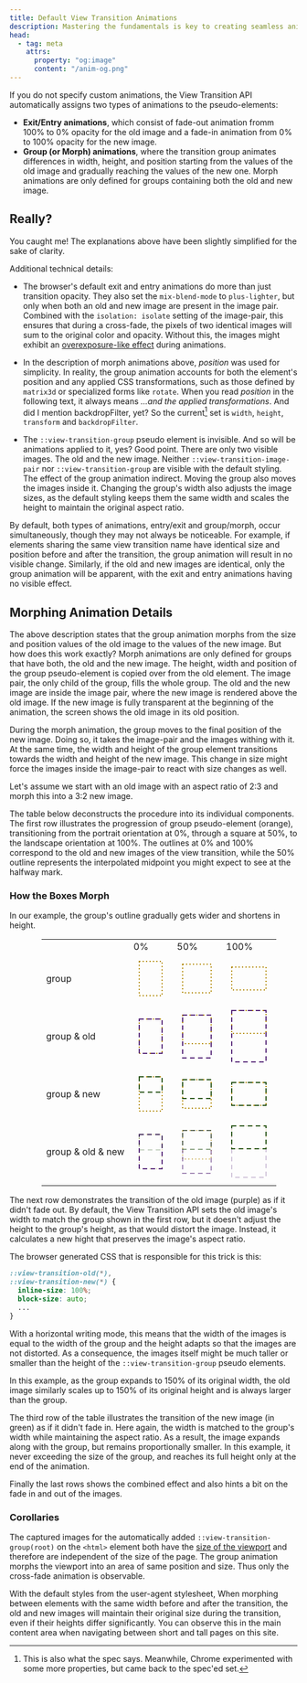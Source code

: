 ```yaml
---
title: Default View Transition Animations
description: Mastering the fundamentals is key to creating seamless animations with the View Transition API. Here's a quick guide to get you started.
head:
  - tag: meta
    attrs:
      property: "og:image"
      content: "/anim-og.png"
---
```


If you do not specify custom animations, the View Transition API automatically assigns two types of animations to the pseudo-elements:

* **Exit/Entry animations**, which consist of fade-out animation fromm 100% to 0% opacity for the old image and a fade-in animation from 0% to 100% opacity for the new image.
* **Group (or Morph) animations**, where the transition group animates differences  in width, height, and position starting from the values of the old image and gradually reaching the values of the new one.  Morph animations are only defined for groups containing both the old and new image.

## Really?

You caught me! The explanations above have been slightly simplified for the sake of clarity.

Additional technical details:

* The browser's default exit and entry animations do more than just transition opacity. They also set the `mix-blend-mode` to `plus-lighter`, but only when both an old and new image are present in the image pair. Combined with the `isolation: isolate` setting of the image-pair, this ensures that during a cross-fade, the pixels of two identical images will sum to the original color and opacity. Without this, the images might exhibit an [overexposure-like effect](/tips/over-exposure/) during animations.

* In the description of morph animations above, *position* was used for simplicity. In reality, the group animation accounts for both the element's position and any applied CSS transformations, such as those defined by `matrix3d` or specialized forms like `rotate`. When you read *position* in the following text, it always means *&hellip;and the applied transformations*. And did I mention backdropFilter, yet? So the current[^current] set is `width`, `height`, `transform` and `backdropFilter`.

[^current]: This is also what the spec says. Meanwhile, Chrome experimented with some more properties, but came back to the spec'ed set.

* The `::view-transition-group` pseudo element is invisible. And so will be animations applied to it, yes? Good point. There are only two visible images. The old and the new image. Neither `::view-transition-image-pair` nor `::view-transition-group` are visible with the default styling. The effect of the group animation indirect. Moving the group also moves the images inside it. Changing the group's width also adjusts the image sizes, as the default styling keeps them the same width and scales the height to maintain the original aspect ratio.

By default, both types of animations, entry/exit and group/morph, occur simultaneously, though they may not always be noticeable. For example, if elements sharing the same view transition name have identical size and position before and after the transition, the group animation will result in no visible change. Similarly, if the old and new images are identical, only the group animation will be apparent, with the exit and entry animations having no visible effect.

## Morphing Animation Details

The above description states that the group animation morphs from the size and position values of the old image to the values of the new image. But how does this work exactly? Morph animations are only defined for groups that have both, the old and the new image. The height, width and position of the group pseudo-element is copied over from the old element. The image pair, the only child of the group, fills the whole group. The old and the new image are inside the image pair, where the new image is rendered above the old image. If the new image is fully transparent at the beginning of the animation, the screen shows the old image in its old position.

During the morph animation, the group moves to the final position of the new image. Doing so, it takes the image-pair and the images withing with it. At the same time, the width and height of the group element transitions towards the width and height of the new image. This change in size might force the images inside the image-pair to react with size changes as well.

Let's assume we start with an old image with an aspect ratio of 2:3 and morph this into a 3:2 new image.

The table below deconstructs the procedure into its individual components. The first row illustrates the progression of group pseudo-element (orange), transitioning from the portrait orientation at 0%, through a square at 50%, to the landscape orientation at 100%. The outlines at 0% and 100% correspond to the old and new images of the view transition, while the 50% outline represents the interpolated midpoint you might expect to see at the halfway mark.

### How the Boxes Morph
In our example, the group's outline gradually gets wider  and shortens in height.

<style>{`td {vertical-align: top; text-align: right;}`}</style>
<div style="margin-left:calc(50% - 14em); width: fit-content"><table><tbody class="not-content"><tr><td>&nbsp;</td><td>0%</td><td>50%</td><td>100%</td></tr><tr><td>group</td><td><svg width="60" height="80"><g><rect x="10" y="10" width="40" height="60" stroke="#B08600" stroke-width="2" stroke-dasharray="2 4" fill="none"/></g></svg></td><td><svg width="70" height="70"><g><rect x="10" y="10" width="50" height="50" stroke="#B08600" stroke-width="2" stroke-dasharray="2 4" fill="none" /></g></svg></td><td><svg width="80" height="60"><g><rect x="10" y="10" width="60" height="40" stroke="#B08600" stroke-width="2" stroke-dasharray="2 4" fill="none" /></g></svg></td></tr><tr><td>group & old</td><td><svg width="60" height="80"><g><rect x="10" y="10" width="40" height="60" stroke="#B08600" stroke-width="2" stroke-dasharray="2 4" fill="none"/><rect x="10" y="10" width="40" height="60" stroke="#532476" stroke-width="2" stroke-dasharray="8 6" fill="none"/></g></svg></td><td><svg width="70" height="95"><g><rect x="10" y="10" width="50" height="50" stroke="#B08600" stroke-width="2" stroke-dasharray="2 4" fill="none" /><rect x="10" y="10" width="50" height="75" stroke="#532476" stroke-width="2" stroke-dasharray="8 6" fill="none" /></g></svg></td><td><svg width="80" height="110"><g><rect x="10" y="10" width="60" height="40" stroke="#B08600" stroke-width="2" stroke-dasharray="2 4" fill="none" /><rect x="10" y="10" width="60" height="90" stroke="#532476" stroke-width="2" stroke-dasharray="8 6" fill="none" /></g></svg></td></tr><tr><td>group & new</td><td><svg width="60" height="80"><g><rect x="10" y="10" width="40" height="60" stroke="#B08600" stroke-width="2" stroke-dasharray="2 4" fill="none"/><rect x="10" y="10" width="40" height="27" stroke="#275317" stroke-width="2" stroke-dasharray="8 6" fill="none"/></g></svg></td><td><svg width="70" height="70"><g><rect x="10" y="10" width="50" height="50" stroke="#B08600" stroke-width="2" stroke-dasharray="2 4" fill="none" /><rect x="10" y="10" width="50" height="33" stroke="#275317" stroke-width="2" stroke-dasharray="8 6" fill="none" /></g></svg></td><td><svg width="80" height="60"><g><rect x="10" y="10" width="60" height="40" stroke="#B08600" stroke-width="2" stroke-dasharray="2 4" fill="none" /><rect x="10" y="10" width="60" height="40" stroke="#275317" stroke-width="2" stroke-dasharray="8 6" fill="none" /></g></svg></td></tr><tr><td>group & old & new</td><td><svg width="60" height="80"><g><rect x="10" y="10" width="40" height="60" stroke="#B0860044" stroke-width="2" stroke-dasharray="2 4" fill="none"/><rect x="10" y="10" width="40" height="60" stroke="#532476" stroke-width="2" stroke-dasharray="8 6" fill="none"/><rect x="10" y="10" width="40" height="27" stroke="#27531744" stroke-width="2" stroke-dasharray="8 6" fill="none"/></g></svg></td><td><svg width="70" height="95"><g><rect x="10" y="10" width="50" height="50" stroke="#B0860088" stroke-width="2" stroke-dasharray="2 4" fill="none" /><rect x="10" y="10" width="50" height="75" stroke="#53247688" stroke-width="2" stroke-dasharray="8 6" fill="none"/><rect x="10" y="10" width="50" height="33" stroke="#27531788" stroke-width="2" stroke-dasharray="8 6" fill="none" /></g></svg></td><td><svg width="80" height="110"><g><rect x="10" y="10" width="60" height="40" stroke="#B0860044" stroke-width="2" stroke-dasharray="2 4" fill="none" /><rect x="10" y="10" width="60" height="90" stroke="#53247644" stroke-width="2" stroke-dasharray="8 6" fill="none"/><rect x="10" y="10" width="60" height="40" stroke="#275317" stroke-width="2" stroke-dasharray="8 6" fill="none" /></g></svg></td></tr></tbody></table></div>

The next row demonstrates the transition of the old image (purple) as if it didn't fade out. By default, the View Transition API sets the old image's width to match the group shown in the first row, but it doesn't adjust the height to the group's height, as that would distort the image. Instead, it calculates a new hight that preserves the image's aspect ratio.

The browser generated CSS that is responsible for this trick is this:

```css title="user agent style sheet"
::view-transition-old(*),
::view-transition-new(*) {
  inline-size: 100%;
  block-size: auto;
  ...
}
```
With a horizontal writing mode, this means that the width of the images is equal to the width of the group and the height adapts so that the images are not distorted. As a consequence, the images itself might be much taller or smaller than the height of the `::view-transition-group` pseudo elements.

In this example, as the group expands to 150% of its original width, the old image similarly scales up to 150% of its original height and is always larger than the group.

The third row of the table illustrates the transition of the new image (in green) as if it didn't fade in. Here again, the width is matched to the group's width while maintaining the aspect ratio. As a result, the image expands along with the group, but remains proportionally smaller. In this example, it never exceeding the size of the group, and reaches its full height only at the end of the animation.

Finally the last rows shows the combined effect and also hints a bit on the fade in and out of the images.



### Corollaries
The captured images for the automatically added `::view-transition-group(root)` on the `<html>` element both have the [size of the viewport](/basics/pseudos/#important-exception) and therefore are independent of the size of the page. The group animation morphs the viewport into an area of same position and size. Thus only the cross-fade animation is observable.

With the default styles from the user-agent stylesheet, When morphing between elements with the same width before and after the transition, the old and new images will maintain their original size during the transition, even if their heights differ significantly. You can observe this in the main content area when navigating between short and tall pages on this site.